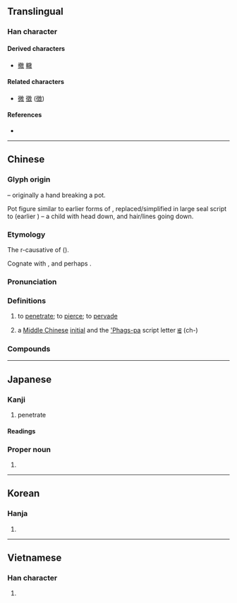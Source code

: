 {{also|彻}}
{{character info}}
==Translingual==

===Han character===
{{Han char|rn=60|rad=彳|as=11|asmjk+=12|sn=14|snmjk+=15|four=28240|canj=HOYBK|ids=⿲彳育攵}}

====Derived characters====
* [[撤]] [[轍]]

====Related characters====
* [[微]] [[徵]] ([[徴]]) <!-- Other 彳 + X + 攵 -->

====References====
* {{Han ref|kx=0371.100|dkj=10245|dj=0698.060|hdz=20844.070|uh=5FB9|ud=24505|bh=B9FD|bd=47613}}

----

==Chinese==
{{zh-forms|s=彻}}

===Glyph origin===
{{Han etym}}
{{Han compound|彳|育|攵|liushu=p|t3=hand}} – originally a hand breaking a pot.

Pot figure similar to earlier forms of {{zh-l|*鬲}}, replaced/simplified in large seal script to {{zh-l|*育}} (earlier {{zh-l|*㐬}}) – a child with head down, and hair/lines going down.

===Etymology===
The r-causative of {{och-l|逝}} ({{zh-ref|Schuessler, 2007}}). 

Cognate with {{och-l|撤|to take away}}, {{och-l|滯|to discard; to leave over; to accumulate}} and perhaps {{och-l|適|id=1|to go}}.

===Pronunciation===
{{zh-pron
|m=chè
|c=cit3
|h=pfs=chha̍t
|mn=thiat/theh
|mn_note=thiat - literary; theh - vernacular
|mn-t=tiêg4/tiag4
|mn-t_note=tiêg4 - Chaozhou; tiag4 - Shantou
|mc=y
|oc=y
|ma=
|cat=v,a
}}

===Definitions===
{{zh-hanzi}}

# to [[penetrate]]; to [[pierce]]; to [[pervade]]
# {{zh-div|母}} {{lb|zh|phonology}} a [[Middle Chinese]] [[initial]] and the [['Phags-pa]] script letter [[ꡅ]] (ch-)

===Compounds===
{{zh-der|不徹頭|侵徹力|劉徹|大徹大悟|徹上徹下|徹侯|徹夜|徹悟|徹懸|徹查|徹耳|徹裡徹外|徹頭徹尾|徹饌|徹首徹尾|徹骨|明徹|曼徹斯特|有司徹|洞徹|漫天徹地|為人為徹|痛徹心腑|痛楚徹骨|聲徹雲霄|說徹|謊徹梢虛|貫徹|貫徹始終|通天徹地|通徹|連更徹夜|響徹雲漢|響徹雲際|響徹雲霄|徹底}}

----

==Japanese==

===Kanji===
{{ja-kanji|grade=c|rs=彳12}}

# penetrate

====Readings====
{{ja-readings
|goon=てち
|kanon=てつ
|kun=とお-る
}}

===Proper noun===
{{ja-pos|proper|あきら|とおる}}

# {{given name|ja|male|sort=あきら}}

----

==Korean==

===Hanja===
{{ko-hanja|철}}

# {{rfdef|ko|sort=彳12}}

----

==Vietnamese==

===Han character===
{{vi-hantu|[[triệt]], [[trẹt]], [[trê]], [[trệt]], [[trịt]], [[trít]], [[xẹt]]|rs=彳12}}

# {{rfdef|vi|sort=彳12}}